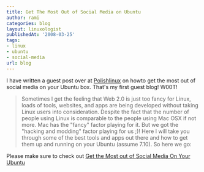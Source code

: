 ```yaml
---
title: Get The Most Out of Social Media on Ubuntu
author: rami
categories: blog
layout: linuxologist
publishedAt: '2008-03-25'
tags:
- linux
- ubuntu
- social-media
url: blog
---
```


I have written a guest post over at [Polishlinux](http://www.polishlinux.org) on howto get the most out of social media on your Ubuntu box. That's my first guest blog! W00T!


> Sometimes I get the feeling that Web 2.0 is just too fancy for Linux, loads of tools, websites, and apps are being developed without taking Linux users into consideration. Despite the fact that the number of people using Linux is comparable to the people using Mac OSX if not more. Mac has the "fancy" factor playing for it. But we got the "hacking and modding" factor playing for us ;)! Here I will take you through some of the best tools and apps out there and how to get them up and running on your Ubuntu (assume 7.10). So here we go:

Please make sure to check out [Get the Most out of Social Media On Your Ubuntu](http://polishlinux.org/linux/ubuntu/get-the-most-out-of-social-media-on-your-ubuntu/)
